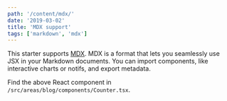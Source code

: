 ```yaml
---
path: '/content/mdx/'
date: '2019-03-02'
title: 'MDX support'
tags: ['markdown', 'mdx']
---
```



This starter supports [MDX](https://mdxjs.com). MDX is a format that lets you
seamlessly use JSX in your Markdown documents. You can import components, like
interactive charts or notifs, and export metadata.

<Counter />

Find the above React component in `/src/areas/blog/components/Counter.tsx`.
